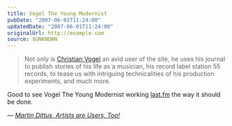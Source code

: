```yaml
---
title: Vogel The Young Modernist
pubDate: "2007-06-01T11:24:00"
updatedDate: "2007-06-01T11:24:00"
originalUrl: http://example.com
source: $UNKNOWN
---
```


> Not only is [Christian Vogel](http://www.last.fm/user/cristian_vogel/) an avid user of the site, he uses his journal to publish stories of his life as a musician, his record label station 55 records, to tease us with intriguing technicalities of his production experiments, and much more.

Good to see Vogel The Young Modernist working [last.fm](https://www.last.fm/) the way it should be done.

— <cite>[Martin Dittus, _Artists are Users, Too!_](http://blog.last.fm/2007/05/19/artists-are-users-too)</cite>
